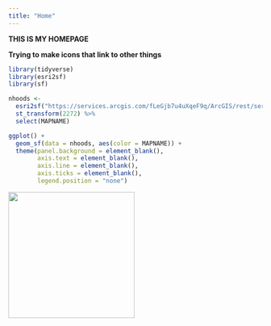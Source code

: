 ```yaml
---
title: "Home"
---
```


**THIS IS MY HOMEPAGE**

__Trying to make icons that link to other things__

```r
library(tidyverse)
library(esri2sf)
library(sf)

nhoods <- 
  esri2sf("https://services.arcgis.com/fLeGjb7u4uXqeF9q/ArcGIS/rest/services/Philly_Neighborhoods/FeatureServer/0") %>% 
  st_transform(2272) %>% 
  select(MAPNAME)

ggplot() +
  geom_sf(data = nhoods, aes(color = MAPNAME)) +
  theme(panel.background = element_blank(),
        axis.text = element_blank(),
        axis.line = element_blank(),
        axis.ticks = element_blank(),
        legend.position = "none")
```

[![]("C:/Users/sydng/Documents/cars/google-earth-view-5992"){width=250px}](new-page.html)